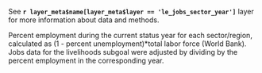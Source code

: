 See **`r layer_meta$name[layer_meta$layer == 'le_jobs_sector_year']`** layer for more information about data and methods.  

Percent employment during the current status year for each sector/region, calculated as (1 - percent unemployment)*total labor force (World Bank).  Jobs data for the livelihoods subgoal were adjusted by dividing by the percent employment in the corresponding year.



